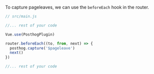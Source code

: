 To capture pageleaves, we can use the `beforeEach` hook in the router.

```js
// src/main.js

//... rest of your code

Vue.use(PosthogPlugin)

router.beforeEach((to, from, next) => {
  posthog.capture('$pageleave')
  next()
})

//... rest of your code
```